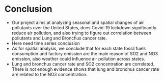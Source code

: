# Conclusion
* Our project aims at analyzing seasonal and spatial changes of air pollutants over the United States, does Covid-19 lockdown significantly reduce air pollution, and also trying to figure out correlation between pollutants and Lung and Bronchus cancer rate.
* Here need time series conclusion
* As for spatial analysis, we conclude that for each state fossil fuels consumption and factory emission are the main reason of SO2 and NO3 emission, also weather could influence air pollution across states.
* Lung and bronchus cancer rate and SO2 concentration are correlated. There is not enough evidence shows that lung and bronchus cancer rate are related to the NO3 concentration.
